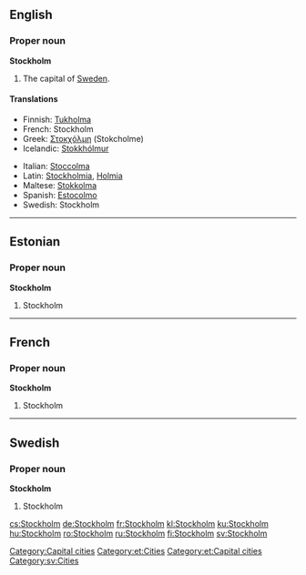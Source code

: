 {{wikipedia}}
==English==

===Proper noun===
'''Stockholm'''
#The capital of [[Sweden]].

====Translations====
{{top}}
*Finnish: [[Tukholma]]
*French: Stockholm
*Greek: [[Στοκχόλμη]] (Stokcholme)
*Icelandic: [[Stokkhólmur]] {{m}}
{{mid}}
*Italian: [[Stoccolma]] {{f}}
*Latin: [[Stockholmia]], [[Holmia]]
*Maltese: [[Stokkolma]]
*Spanish: [[Estocolmo]]
*Swedish: Stockholm
{{bottom}}

[[Category:Capital cities]]

----

==Estonian==
===Proper noun===
'''Stockholm'''

# Stockholm

[[Category:et:Cities]]
[[Category:et:Capital cities]]

----

==French==

===Proper noun===
'''Stockholm'''
#Stockholm

----
==Swedish==

===Proper noun===
'''Stockholm'''
#Stockholm

[[Category:sv:Cities]]

[[cs:Stockholm]]
[[de:Stockholm]]
[[fr:Stockholm]]
[[kl:Stockholm]]
[[ku:Stockholm]]
[[hu:Stockholm]]
[[ro:Stockholm]]
[[ru:Stockholm]]
[[fi:Stockholm]]
[[sv:Stockholm]]